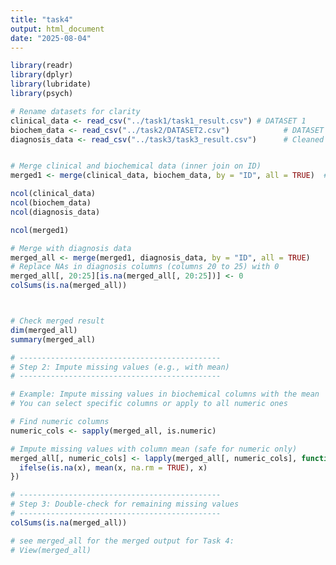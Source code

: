 ```yaml
---
title: "task4"
output: html_document
date: "2025-08-04"
---
```


```r
library(readr)
library(dplyr)
library(lubridate)
library(psych)

# Rename datasets for clarity
clinical_data <- read_csv("../task1/task1_result.csv") # DATASET 1
biochem_data <- read_csv("../task2/DATASET2.csv")            # DATASET 2
diagnosis_data <- read_csv("../task3/task3_result.csv")      # Cleaned DATASET 3


# Merge clinical and biochemical data (inner join on ID)
merged1 <- merge(clinical_data, biochem_data, by = "ID", all = TRUE)  # Use all=TRUE to keep all patients

ncol(clinical_data)
ncol(biochem_data)
ncol(diagnosis_data)

ncol(merged1)

# Merge with diagnosis data
merged_all <- merge(merged1, diagnosis_data, by = "ID", all = TRUE)
# Replace NAs in diagnosis columns (columns 20 to 25) with 0
merged_all[, 20:25][is.na(merged_all[, 20:25])] <- 0
colSums(is.na(merged_all))



# Check merged result
dim(merged_all)
summary(merged_all)

# ---------------------------------------------
# Step 2: Impute missing values (e.g., with mean)
# ---------------------------------------------

# Example: Impute missing values in biochemical columns with the mean
# You can select specific columns or apply to all numeric ones

# Find numeric columns
numeric_cols <- sapply(merged_all, is.numeric)

# Impute missing values with column mean (safe for numeric only)
merged_all[, numeric_cols] <- lapply(merged_all[, numeric_cols], function(x) {
  ifelse(is.na(x), mean(x, na.rm = TRUE), x)
})

# ---------------------------------------------
# Step 3: Double-check for remaining missing values
# ---------------------------------------------
colSums(is.na(merged_all))

# see merged_all for the merged output for Task 4: 
# View(merged_all)
```
